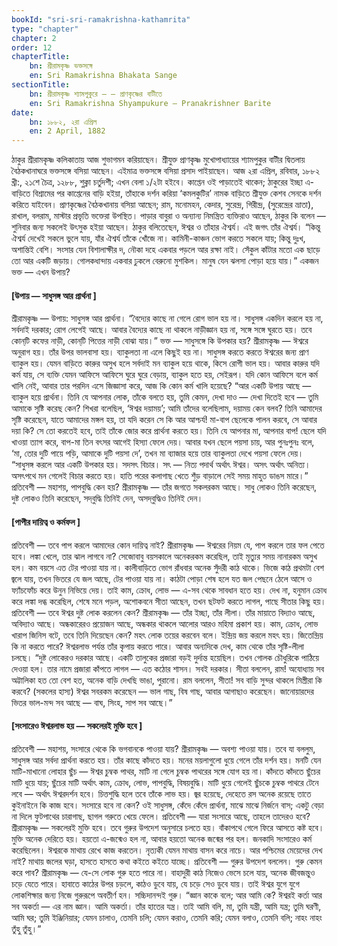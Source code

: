 ```yaml
---
bookId: "sri-sri-ramakrishna-kathamrita"
type: "chapter"
chapter: 2
order: 12
chapterTitle:
    bn: শ্রীরামকৃষ্ণ ভক্তসঙ্গে
    en: Sri Ramakrishna Bhakata Sange
sectionTitle:
    bn: শ্রীরামকৃষ্ণ শ্যামপুকুরে — — প্রাণকৃষ্ণের বাটীতে
    en: Sri Ramakrishna Shyampukure — Pranakrishner Barite
date:
    bn: ১৮৮২, ২রা এপ্রিল
    en: 2 April, 1882
---
```



<BengaliText>
ঠাকুর শ্রীরামকৃষ্ণ কলিকাতায় আজ শুভাগমন করিয়াছেন। শ্রীযুক্ত প্রাণকৃষ্ণ মুখোপাধ্যায়ের শ্যামপুকুর বাটীর দ্বিতলায় বৈঠকখানাঘরে ভক্তসঙ্গে বসিয়া আছেন। এইমাত্র ভক্তসঙ্গে বসিয়া প্রসাদ পাইয়াছেন। আজ ২রা এপ্রিল, রবিবার, ১৮৮২ খ্রী:, ২১শে চৈত্র, ১২৮৮, শুক্লা চর্তুদশী; এখন বেলা ১/২টা হইবে। কাপ্তেন ওই পাড়াতেই থাকেন; ঠাকুরের ইচ্ছা এ-বাড়িতে বিশ্রামের পর কাপ্তেনের বাড়ি হইয়া, তাঁহাকে দর্শন করিয়া ‘কমলকুটির’ নামক বাড়িতে শ্রীযুক্ত কেশব সেনকে দর্শন করিতে যাইবেন। প্রাণকৃষ্ণের বৈঠকখানায় বসিয়া আছেন; রাম, মনোমহন, কেদার, সুরেন্দ্র, গিরীন্দ্র, (সুরেন্দ্রের ভ্রাতা), রাখাল, বলরাম, মাস্টার প্রভৃতি ভক্তেরা উপস্থিত।
</BengaliText>

<BengaliText>
পাড়ার বাবুরা ও অন্যান্য নিমন্ত্রিত ব্যক্তিরাও আছেন, ঠাকুর কি বলেন — শুনিবার জন্য সকলেই উৎসুক হইয়া আছেন।
</BengaliText>

<BengaliText>
ঠাকুর বলিতেছেন, ঈশ্বর ও তাঁহার ঐশ্বর্য। এই জগৎ তাঁর ঐশ্বর্য।
</BengaliText>

<BengaliText>
“কিন্তু ঐশ্বর্য দেখেই সকলে ভুলে যায়, যাঁর ঐশ্বর্য তাঁকে খোঁজে না। কামিনী-কাঞ্চন ভোগ করতে সকলে যায়; কিন্তু দুঃখ, অশান্তিই বেশি। সংসার যেন বিশালাক্ষীর দ, নৌকা দহে একবার পড়লে আর রক্ষা নাই। সেঁকুল কাঁটার মতো এক ছাড়ে তো আর একটি জড়ায়। গোলকধান্দায় একবার ঢুকলে বেরুনো মুশকিল। মানুষ যেন ঝলসা পোড়া হয়ে যায়।”
</BengaliText>

<BengaliText>
একজন ভক্ত — এখন উপায়?
</BengaliText>

#### <BengaliText>[উপায় — সাধুসঙ্গ আর প্রার্থনা ] </BengaliText>

<BengaliText>
শ্রীরামকৃষ্ণ — উপায়: সাধুসঙ্গ আর প্রার্থনা।
</BengaliText>

<BengaliText>
“বৈদ্যের কাছে না গেলে রোগ ভাল হয় না। সাধুসঙ্গ একদিন করলে হয় না, সর্বদাই দরকার; রোগ লেগেই আছে। আবার বৈদ্যের কাছে না থাকলে নাড়ীজ্ঞান হয় না, সঙ্গে সঙ্গে ঘুরতে হয়। তবে কোন্‌টি কফের নাড়ী, কোন্‌টি পিত্তের নাড়ী বোঝা যায়।”
</BengaliText>

<BengaliText>
ভক্ত — সাধুসঙ্গে কি উপকার হয়?
</BengaliText>

<BengaliText>
শ্রীরামকৃষ্ণ — ঈশ্বরে অনুরাগ হয়। তাঁর উপর ভালবাসা হয়। ব্যাকুলতা না এলে কিছুই হয় না। সাধুসঙ্গ করতে করতে ঈশ্বরের জন্য প্রাণ ব্যাকুল হয়। যেমন বাড়িতে কারুর অসুখ হলে সর্বদাই মন ব্যাকুল হয়ে থাকে, কিসে রোগী ভাল হয়। আবার কারুর যদি কর্ম যায়, সে ব্যক্তি যেমন আফিসে আফিসে ঘুরে ঘুরে বেড়ায়, ব্যাকুল হতে হয়, সেইরূপ। যদি কোন আফিসে বলে কর্ম খালি নেই, আবার তার পরদিন এসে জিজ্ঞাসা করে, আজ কি কোন কর্ম খালি হয়েছে?
</BengaliText>

<BengaliText>
“আর একটি উপায় আছে — ব্যাকুল হয়ে প্রার্থনা। তিনি যে আপনার লোক, তাঁকে বলতে হয়, তুমি কেমন, দেখা দাও — দেখা দিতেই হবে — তুমি আমাকে সৃষ্টি করেছ কেন? শিখরা বলেছিল, ‘ঈশ্বর দয়াময়’; আমি তাঁদের বলেছিলাম, দয়াময় কেন বলব? তিনি আমাদের সৃষ্টি করেছেন, যাতে আমাদের মঙ্গল হয়, তা যদি করেন সে কি আর আশ্চর্য! মা-বাপ ছেলেকে পালন করবে, সে আবার দয়া কি? সে তো করতেই হবে, তাই তাঁকে জোর করে প্রার্থনা করতে হয়। তিনি যে আপনার মা, আপনার বাপ! ছেলে যদি খাওয়া ত্যাগ করে, বাপ-মা তিন বৎসর আগেই হিস্যা ফেলে দেয়। আবার যখন ছেলে পয়সা চায়, আর পুনঃপুনঃ বলে, ‘মা, তোর দুটি পায়ে পড়ি, আমাকে দুটি পয়সা দে’, তখন মা ব্যাজার হয়ে তার ব্যাকুলতা দেখে পয়সা ফেলে দেয়।
</BengaliText>

<BengaliText>
“সাধুসঙ্গ করলে আর একটি উপকার হয়। সদসৎ বিচার। সৎ — নিত্য পদার্থ অর্থাৎ ঈশ্বর। অসৎ অর্থাৎ অনিত্য। অসৎপথে মন গেলেই বিচার করতে হয়। হাতি পরের কলাগাছ খেতে শুঁড় বাড়ালে সেই সময় মাহুত ডাঙস মারে।”
</BengaliText>

<BengaliText>
প্রতিবেশী — মহাশয়, পাপবুদ্ধি কেন হয়?
</BengaliText>

<BengaliText>
শ্রীরামকৃষ্ণ — তাঁর জগতে সকলরকম আছে। সাধু লোকও তিনি করেছেন, দুষ্ট লোকও তিনি করেছেন, সদ্‌বুদ্ধি তিনিই দেন, অসদ্‌বুদ্ধিও তিনিই দেন।
</BengaliText>

#### <BengaliText>[পাপীর দায়িত্ব ও কর্মফল ] </BengaliText>

<BengaliText>
প্রতিবেশী — তবে পাপ করলে আমাদের কোন দায়িত্ব নাই?
</BengaliText>

<BengaliText>
শ্রীরামকৃষ্ণ — ঈশ্বরের নিয়ম যে, পাপ করলে তার ফল পেতে হবে। লঙ্কা খেলে, তার ঝাল লাগবে না? সেজোবাবু বয়সকালে অনেকরকম করেছিল, তাই মৃত্যুর সময় নানারকম অসুখ হল। কম বয়সে এত টের পাওয়া যায় না। কালীবাড়িতে ভোগ রাঁধবার অনেক সুঁদরী কাঠ থাকে। ভিজে কাঠ প্রথমটা বেশ জ্বলে যায়, তখন ভিতরে যে জল আছে, টের পাওয়া যায় না। কাঠটা পোড়া শেষ হলে যত জল পেছনে ঠেলে আসে ও ফ্যাঁচফোঁচ করে উনুন নিভিয়ে দেয়। তাই কাম, ক্রোধ, লোভ — এ-সব থেকে সাবধান হতে হয়। দেখ না, হনুমান ক্রোধ করে লঙ্কা দগ্ধ করেছিল, শেষে মনে পড়ল, অশোকবনে সীতা আছেন, তখন ছটফট করতে লাগল, পাছে সীতার কিছু হয়।
</BengaliText>

<BengaliText>
প্রতিবেশী — তবে ঈশ্বর দুষ্ট লোক করলেন কেন?
</BengaliText>

<BengaliText>
শ্রীরামকৃষ্ণ — তাঁর ইচ্ছা, তাঁর লীলা। তাঁর মায়াতে বিদ্যাও আছে, অবিদ্যাও আছে। অন্ধকারেরও প্রয়োজন আছে, অন্ধকার থাকলে আলোর আরও মহিমা প্রকাশ হয়। কাম, ক্রোধ, লোভ খারাপ জিনিস বটে, তবে তিনি দিয়েছেন কেন? মহৎ লোক তয়ের করবেন বলে। ইন্দ্রিয় জয় করলে মহৎ হয়। জিতেন্দ্রিয় কি না করতে পারে? ঈশ্বরলাভ পর্যন্ত তাঁর কৃপায় করতে পারে। আবার অন্যদিকে দেখ, কাম থেকে তাঁর সৃষ্টি-লীলা চলছে।
</BengaliText>

<BengaliText>
“দুষ্ট লোকেরও দরকার আছে। একটি তালুকের প্রজারা বড়ই দুর্দান্ত হয়েছিল। তখন গোলক চৌধুরিকে পাঠিয়ে দেওয়া হল। তার নামে প্রজারা কাঁপতে লাগল — এত কঠোর শাসন। সবই দরকার। সীতা বললেন, রাম! অযোধ্যায় সব অট্টালিকা হত তো বেশ হত, অনেক বাড়ি দেখছি ভাঙা, পুরানো। রাম বললেন, সীতা! সব বাড়ি সুন্দর থাকলে মিস্ত্রীরা কি করবে? (সকলের হাস্য) ঈশ্বর সবরকম করেছেন — ভাল গাছ, বিষ গাছ, আবার আগাছাও করেছেন। জানোয়ারদের ভিতর ভাল-মন্দ সব আছে — বাঘ, সিংহ, সাপ সব আছে।”
</BengaliText>

#### <BengaliText>[সংসারেও ঈশ্বরলাভ হয় — সকলেরই মুক্তি হবে ] </BengaliText>

<BengaliText>
প্রতিবেশী — মহাশয়, সংসারে থেকে কি ভগবানকে পাওয়া যায়?
</BengaliText>

<BengaliText>
শ্রীরামকৃষ্ণ — অবশ্য পাওয়া যায়। তবে যা বললুম, সাধুসঙ্গ আর সর্বদা প্রার্থনা করতে হয়। তাঁর কাছে কাঁদতে হয়। মনের ময়লাগুলো ধুয়ে গেলে তাঁর দর্শন হয়। মনটি যেন মাটি-মাখানো লোহার ছুঁচ — ঈশ্বর চুম্বক পাথর, মাটি না গেলে চুম্বক পাথরের সঙ্গে যোগ হয় না। কাঁদতে কাঁদতে ছুঁচের মাটি ধুয়ে যায়; ছুঁচের মাটি অর্থাৎ কাম, ক্রোধ, লোভ, পাপবুদ্ধি, বিষয়বুদ্ধি। মাটি ধুয়ে গেলেই ছুঁচকে চুম্বক পাথরে টেনে লবে — অর্থাৎ ঈশ্বরদর্শন হবে। চিত্তশুদ্ধি হলে তবে তাঁকে লাভ হয়। জ্বর হয়েছে, দেহেতে রস অনেক রয়েছে তাতে কুইনাইনে কি কাজ হবে। সংসারে হবে না কেন? ওই সাধুসঙ্গ, কেঁদে কেঁদে প্রার্থনা, মাঝে মাঝে নির্জনে বাস; একটু বেড়া না দিলে ফুটপাথের চারাগাছ, ছাগল গরুতে খেয়ে ফেলে।
</BengaliText>

<BengaliText>
প্রতিবেশী — যারা সংসারে আছে, তাহলে তাদেরও হবে?
</BengaliText>

<BengaliText>
শ্রীরামকৃষ্ণ — সকলেরই মুক্তি হবে। তবে গুরুর উপদেশ অনুসারে চলতে হয়। বাঁকাপথে গেলে ফিরে আসতে কষ্ট হবে। মুক্তি অনেক দেরিতে হয়। হয়তো এ-জন্মেও হল না, আবার হয়তো অনেক জন্মের পর হল। জনকাদি সংসারেও কর্ম করেছিলেন। ঈশ্বরকে মাথায় রেখে কাজ করতেন। নৃত্যকী যেমন মাথায় বাসন করে নাচে। আর পশ্চিমের মেয়েদের দেখ নাই? মাথায় জলের ঘড়া, হাসতে হাসতে কথা কইতে কইতে যাচ্ছে।
</BengaliText>

<BengaliText>
প্রতিবেশী — গুরুর উপদেশ বললেন। গুরু কেমন করে পাব?
</BengaliText>

<BengaliText>
শ্রীরামকৃষ্ণ — যে-সে লোক গুরু হতে পারে না। বাহাদুরী কাঠ নিজেও ভেসে চলে যায়, অনেক জীবজন্তুও চড়ে যেতে পারে। হাবাতে কাঠের উপর চড়লে, কাঠও ডুবে যায়, যে চড়ে সেও ডুবে যায়। তাই ঈশ্বর যুগে যুগে লোকশিক্ষার জন্য নিজে গুরুরূপে অবতীর্ণ হন। সচ্চিদানন্দই গুরু।
</BengaliText>

<BengaliText>
“জ্ঞান কাকে বলে; আর আমি কে? ঈশ্বরই কর্তা আর সব অকর্তা — এর নাম জ্ঞান। আমি অকর্তা। তাঁর হাতের যন্ত্র। তাই আমি বলি, মা, তুমি যন্ত্রী, আমি যন্ত্র; তুমি ঘরণী, আমি ঘর; তুমি ইঞ্জিনিয়ার; যেমন চালাও, তেমনি চলি; যেমন করাও, তেমনি করি; যেমন বলাও, তেমনি বলি; নাহং নাহং তুঁহু তুঁহু।”
</BengaliText>

